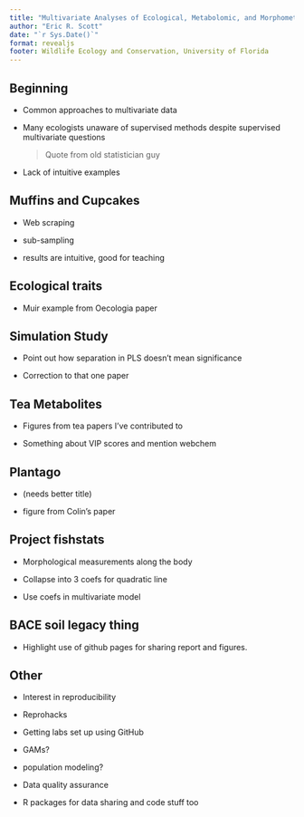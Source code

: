 ```yaml
---
title: "Multivariate Analyses of Ecological, Metabolomic, and Morphometric Data"
author: "Eric R. Scott"
date: "`r Sys.Date()`"
format: revealjs
footer: Wildlife Ecology and Conservation, University of Florida
---
```


## Beginning

-   Common approaches to multivariate data

-   Many ecologists unaware of supervised methods despite supervised multivariate questions

    > Quote from old statistician guy

-   Lack of intuitive examples

## Muffins and Cupcakes

-   Web scraping

-   sub-sampling

-   results are intuitive, good for teaching

## Ecological traits

-   Muir example from Oecologia paper

## Simulation Study

-   Point out how separation in PLS doesn't mean significance

-   Correction to that one paper

## Tea Metabolites

-   Figures from tea papers I've contributed to

-   Something about VIP scores and mention webchem

## Plantago

-   (needs better title)

-   figure from Colin's paper

## Project fishstats

-   Morphological measurements along the body

-   Collapse into 3 coefs for quadratic line

-   Use coefs in multivariate model

## BACE soil legacy thing

-   Highlight use of github pages for sharing report and figures.

## Other

-   Interest in reproducibility

-   Reprohacks

-   Getting labs set up using GitHub

-   GAMs?

-   population modeling?

-   Data quality assurance

-   R packages for data sharing and code stuff too
